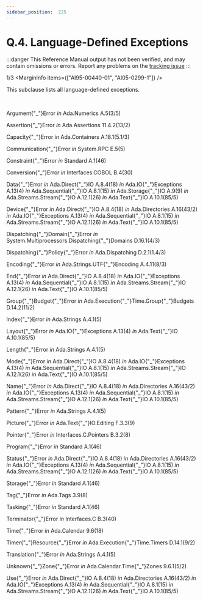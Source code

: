 ```yaml
---
sidebar_position:  225
---
```


# Q.4. Language-Defined Exceptions

:::danger
This Reference Manual output has not been verified,
and may contain omissions or errors.
Report any problems on the [tracking issue](https://github.com/ada-lang-io/ada-lang-io/issues/20)
:::


<MarginText>1/3</MarginText>
<MarginInfo items={["AI95-00440-01", "AI05-0299-1"]} />
<p>This subclause lists all language-defined exceptions. <br /></p>

<p> <br /></p>

<p>Argument{"_"}Error   <i>in</i> Ada.Numerics   A.5(3/5)<br /></p>

<p>Assertion{"_"}Error   <i>in</i> Ada.Assertions   11.4.2(13/2)<br /></p>

<p>Capacity{"_"}Error   <i>in</i> Ada.Containers   A.18.1(5.1/3)<br /></p>

<p>Communication{"_"}Error   <i>in</i> System.RPC   E.5(5)<br /></p>

<p>Constraint{"_"}Error   <i>in</i> Standard   A.1(46)<br /></p>

<p>Conversion{"_"}Error   <i>in</i> Interfaces.COBOL   B.4(30)<br /></p>

<p>Data{"_"}Error   <i>in</i> Ada.Direct{"_"}IO   A.8.4(18)   <i>in</i> Ada.IO{"_"}Exceptions   A.13(4)   <i>in</i> Ada.Sequential{"_"}IO   A.8.1(15)   <i>in</i> Ada.Storage{"_"}IO   A.9(9)   <i>in</i> Ada.Streams.Stream{"_"}IO   A.12.1(26)   <i>in</i> Ada.Text{"_"}IO   A.10.1(85/5)<br /></p>

<p>Device{"_"}Error   <i>in</i> Ada.Direct{"_"}IO   A.8.4(18)   <i>in</i> Ada.Directories   A.16(43/2)   <i>in</i> Ada.IO{"_"}Exceptions   A.13(4)   <i>in</i> Ada.Sequential{"_"}IO   A.8.1(15)   <i>in</i> Ada.Streams.Stream{"_"}IO   A.12.1(26)   <i>in</i> Ada.Text{"_"}IO   A.10.1(85/5)<br /></p>

<p>Dispatching{"_"}Domain{"_"}Error   <i>in</i> System.Multiprocessors.Dispatching{"_"}Domains   D.16.1(4/3)<br /></p>

<p>Dispatching{"_"}Policy{"_"}Error   <i>in</i> Ada.Dispatching   D.2.1(1.4/3)<br /></p>

<p>Encoding{"_"}Error   <i>in</i> Ada.Strings.UTF{"_"}Encoding   A.4.11(8/3)<br /></p>

<p>End{"_"}Error   <i>in</i> Ada.Direct{"_"}IO   A.8.4(18)   <i>in</i> Ada.IO{"_"}Exceptions   A.13(4)   <i>in</i> Ada.Sequential{"_"}IO   A.8.1(15)   <i>in</i> Ada.Streams.Stream{"_"}IO   A.12.1(26)   <i>in</i> Ada.Text{"_"}IO   A.10.1(85/5)<br /></p>

<p>Group{"_"}Budget{"_"}Error   <i>in</i> Ada.Execution{"_"}Time.Group{"_"}Budgets   D.14.2(11/2)<br /></p>

<p>Index{"_"}Error   <i>in</i> Ada.Strings   A.4.1(5)<br /></p>

<p>Layout{"_"}Error   <i>in</i> Ada.IO{"_"}Exceptions   A.13(4)   <i>in</i> Ada.Text{"_"}IO   A.10.1(85/5)<br /></p>

<p>Length{"_"}Error   <i>in</i> Ada.Strings   A.4.1(5)<br /></p>

<p>Mode{"_"}Error   <i>in</i> Ada.Direct{"_"}IO   A.8.4(18)   <i>in</i> Ada.IO{"_"}Exceptions   A.13(4)   <i>in</i> Ada.Sequential{"_"}IO   A.8.1(15)   <i>in</i> Ada.Streams.Stream{"_"}IO   A.12.1(26)   <i>in</i> Ada.Text{"_"}IO   A.10.1(85/5)<br /></p>

<p>Name{"_"}Error   <i>in</i> Ada.Direct{"_"}IO   A.8.4(18)   <i>in</i> Ada.Directories   A.16(43/2)   <i>in</i> Ada.IO{"_"}Exceptions   A.13(4)   <i>in</i> Ada.Sequential{"_"}IO   A.8.1(15)   <i>in</i> Ada.Streams.Stream{"_"}IO   A.12.1(26)   <i>in</i> Ada.Text{"_"}IO   A.10.1(85/5)<br /></p>

<p>Pattern{"_"}Error   <i>in</i> Ada.Strings   A.4.1(5)<br /></p>

<p>Picture{"_"}Error   <i>in</i> Ada.Text{"_"}IO.Editing   F.3.3(9)<br /></p>

<p>Pointer{"_"}Error   <i>in</i> Interfaces.C.Pointers   B.3.2(8)<br /></p>

<p>Program{"_"}Error   <i>in</i> Standard   A.1(46)<br /></p>

<p>Status{"_"}Error   <i>in</i> Ada.Direct{"_"}IO   A.8.4(18)   <i>in</i> Ada.Directories   A.16(43/2)   <i>in</i> Ada.IO{"_"}Exceptions   A.13(4)   <i>in</i> Ada.Sequential{"_"}IO   A.8.1(15)   <i>in</i> Ada.Streams.Stream{"_"}IO   A.12.1(26)   <i>in</i> Ada.Text{"_"}IO   A.10.1(85/5)<br /></p>

<p>Storage{"_"}Error   <i>in</i> Standard   A.1(46)<br /></p>

<p>Tag{"_"}Error   <i>in</i> Ada.Tags   3.9(8)<br /></p>

<p>Tasking{"_"}Error   <i>in</i> Standard   A.1(46)<br /></p>

<p>Terminator{"_"}Error   <i>in</i> Interfaces.C   B.3(40)<br /></p>

<p>Time{"_"}Error   <i>in</i> Ada.Calendar   9.6(18)<br /></p>

<p>Timer{"_"}Resource{"_"}Error   <i>in</i> Ada.Execution{"_"}Time.Timers   D.14.1(9/2)<br /></p>

<p>Translation{"_"}Error   <i>in</i> Ada.Strings   A.4.1(5)<br /></p>

<p>Unknown{"_"}Zone{"_"}Error   <i>in</i> Ada.Calendar.Time{"_"}Zones   9.6.1(5/2)<br /></p>

<p>Use{"_"}Error   <i>in</i> Ada.Direct{"_"}IO   A.8.4(18)   <i>in</i> Ada.Directories   A.16(43/2)   <i>in</i> Ada.IO{"_"}Exceptions   A.13(4)   <i>in</i> Ada.Sequential{"_"}IO   A.8.1(15)   <i>in</i> Ada.Streams.Stream{"_"}IO   A.12.1(26)   <i>in</i> Ada.Text{"_"}IO   A.10.1(85/5)<br /></p>

